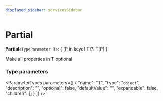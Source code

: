 ```yaml
---
displayed_sidebar: servicesSidebar
---
```



# Partial

 **Partial**`<TypeParameter T>`: &#123; [P in keyof T]?: T[P] &#125;

Make all properties in T optional

### Type parameters

<ParameterTypes parameters={[
  {
    "name": "T",
    "type": "`object`",
    "description": "",
    "optional": false,
    "defaultValue": "",
    "expandable": false,
    "children": []
  }
]} />
